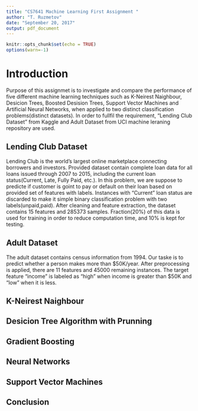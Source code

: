 ```yaml
---
title: "CS7641 Machine Learning First Assignment "
author: "T. Ruzmetov"
date: "September 20, 2017"
output: pdf_document
---
```


```r
knitr::opts_chunk$set(echo = TRUE)
options(warn=-1)
```


# Introduction

Purpose of this assignmet is to investigate and compare the performance of five different machine
learning techniques such as K-Neirest Naighbour, Desicion Trees, Boosted Desision Trees, Support Vector
Machines and Artificial Neural Networks, when applied to two distinct classification problems(distinct datasets).
In order to fullfil the requirement, "Lending Club Dataset" from Kaggle and Adult Dataset from UCI machine
leraning repository are used.  



## Lending Club Dataset

Lending Club is the world’s largest online marketplace connecting borrowers and investors. Provided dataset
contain complete loan data for all loans issued through 2007 to 2015, including the current loan status(Current,
Late, Fully Paid, etc.). In this problem, we are suppose to predicte if customer is goint to pay or default on
their loan based on provided set of features with labels. Instances with "Current" loan status are discarded to
make it simple binary classification problem with two labels(unpaid,paid). After cleaning and feature
extraction, the dataset contains 15 features and 285373 samples. Fraction(20%) of this data is used for training
in order to reduce computation time, and 10% is kept for testing. 


## Adult Dataset

The adult dataset contains census information from 1994. Our taske is to predict whether a person makes more
than $50K/year. After preprocessing is applied, there are 11 features and 45000 remaining instances. The target 
feature "income" is labeled as "high" when income is greater than $50K and "low" when it is less. 



## K-Neirest Naighbour 


\includegraphics[width=6.0cm]{figs/LC_knn_acc_naigh.pdf}
\includegraphics[width=6.0cm]{figs/AD_knn_acc_naigh.pdf}


\includegraphics[width=8.0cm]{figs/LC_knn_learning_curve.png}
\includegraphics[width=8.0cm]{figs/AD_knn_learning_curve.png}



## Desicion Tree Algorithm with Prunning

\includegraphics[width=14.0cm]{figs/LC_pruned_tree_diag.png}



\includegraphics[width=8.0cm]{figs/LC_tree_cp_xerror.png}
\includegraphics[width=8.0cm]{figs/AD_tree_cp_xerror.png}



\includegraphics[width=8.0cm]{figs/LC_tree_learning_curve.png}
\includegraphics[width=8.0cm]{figs/AD_tree_learning_curve.png}


## Gradient Boosting

\includegraphics[width=8.0cm]{figs/LC_boost_acc_iter_shrink.pdf}
\includegraphics[width=8.0cm]{figs/AD_boost_acc_iter_shrink.pdf}



\includegraphics[width=8.0cm]{figs/LC_boosting_learning_curve.png}
\includegraphics[width=8.0cm]{figs/AD_boosting_learning_curve.png}



## Neural Networks

\includegraphics[width=8.0cm]{figs/LC_nnet_ROC_units_weight.pdf}
\includegraphics[width=8.0cm]{figs/AD_nnet_ROC_units_weight.pdf}




\includegraphics[width=8.0cm]{figs/LC_nnet_learning_curve.png}
\includegraphics[width=8.0cm]{figs/AD_nnet_learning_curve.png}


## Support Vector Machines


\includegraphics[width=8.0cm]{figs/LC_svm_learning_curve.png}
\includegraphics[width=8.0cm]{figs/AD_svm_learning_curve.png}


## Conclusion



